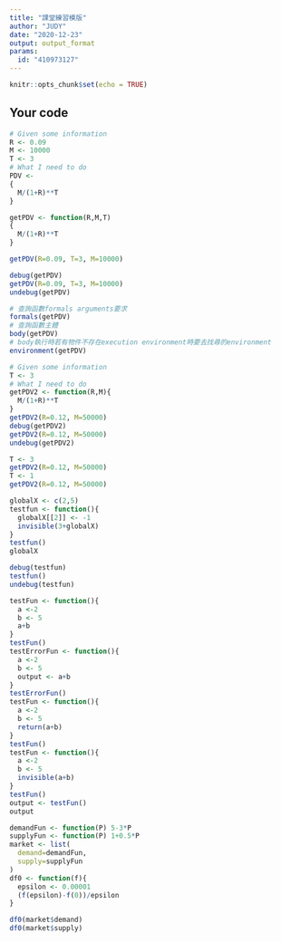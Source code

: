 ---
title: "課堂練習模版"
author: "JUDY"
date: "2020-12-23"
output: output_format
params:
  id: "410973127"
---

```{r setup, include=FALSE}
knitr::opts_chunk$set(echo = TRUE)
```

## Your code

```{r}
# Given some information
R <- 0.09
M <- 10000
T <- 3
# What I need to do
PDV <- 
{
  M/(1+R)**T
}

getPDV <- function(R,M,T) 
{
  M/(1+R)**T
}

getPDV(R=0.09, T=3, M=10000)
```

```{r}
debug(getPDV) 
getPDV(R=0.09, T=3, M=10000) 
undebug(getPDV)


```


```{r}
# 查詢函數formals arguments要求
formals(getPDV)
# 查詢函數主體
body(getPDV)
# body執行時若有物件不存在execution environment時要去找尋的environment
environment(getPDV)
```


```{r}
# Given some information
T <- 3
# What I need to do
getPDV2 <- function(R,M){
  M/(1+R)**T
}
getPDV2(R=0.12, M=50000)
debug(getPDV2)
getPDV2(R=0.12, M=50000)
undebug(getPDV2)

```


```{r}
T <- 3
getPDV2(R=0.12, M=50000)
T <- 1
getPDV2(R=0.12, M=50000)
```


```{r}
globalX <- c(2,5)
testfun <- function(){
  globalX[[2]] <- -1
  invisible(3+globalX)
}
testfun()
globalX

debug(testfun)
testfun()
undebug(testfun)
```

```{r}
testFun <- function(){
  a <-2
  b <- 5
  a+b
}
testFun()
testErrorFun <- function(){
  a <-2
  b <- 5
  output <- a+b
}
testErrorFun()
testFun <- function(){
  a <-2
  b <- 5
  return(a+b)
}
testFun()
testFun <- function(){
  a <-2
  b <- 5
  invisible(a+b)
}
testFun()
output <- testFun()
output

demandFun <- function(P) 5-3*P
supplyFun <- function(P) 1+0.5*P
market <- list(
  demand=demandFun,
  supply=supplyFun
)
df0 <- function(f){
  epsilon <- 0.00001
  (f(epsilon)-f(0))/epsilon
}

df0(market$demand)
df0(market$supply)
```

